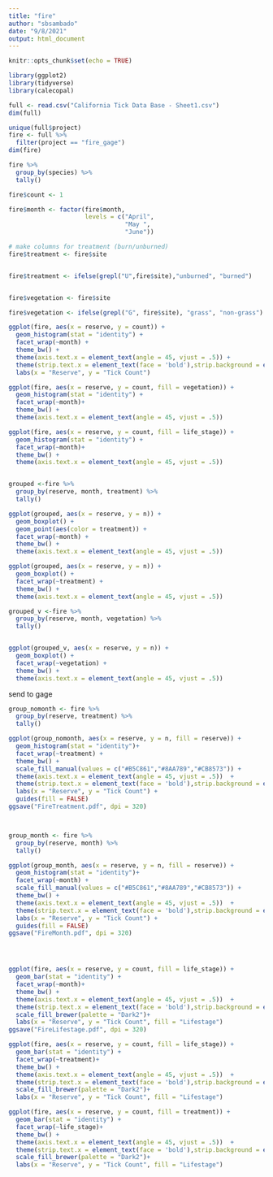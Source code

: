 ```yaml
---
title: "fire"
author: "sbsambado"
date: "9/8/2021"
output: html_document
---
```


```r
knitr::opts_chunk$set(echo = TRUE)

library(ggplot2)
library(tidyverse)
library(calecopal)
```

```r

full <- read.csv("California Tick Data Base - Sheet1.csv")
dim(full)

unique(full$project)
fire <- full %>%
  filter(project == "fire_gage")
dim(fire)

fire %>%
  group_by(species) %>%
  tally()

fire$count <- 1

fire$month <- factor(fire$month,
                     levels = c("April",
                                "May ",
                                "June"))

# make columns for treatment (burn/unburned)
fire$treatment <- fire$site


fire$treatment <- ifelse(grepl("U",fire$site),"unburned", "burned")


fire$vegetation <- fire$site

fire$vegetation <- ifelse(grepl("G", fire$site), "grass", "non-grass")


```


```r


ggplot(fire, aes(x = reserve, y = count)) +
  geom_histogram(stat = "identity") +
  facet_wrap(~month) +
  theme_bw() +
  theme(axis.text.x = element_text(angle = 45, vjust = .5)) +
  theme(strip.text.x = element_text(face = 'bold'),strip.background = element_rect(fill = 'gray95')) +
  labs(x = "Reserve", y = "Tick Count")

ggplot(fire, aes(x = reserve, y = count, fill = vegetation)) +
  geom_histogram(stat = "identity") +
  facet_wrap(~month)+
  theme_bw() +
  theme(axis.text.x = element_text(angle = 45, vjust = .5)) 

ggplot(fire, aes(x = reserve, y = count, fill = life_stage)) +
  geom_histogram(stat = "identity") +
  facet_wrap(~month)+
  theme_bw() +
  theme(axis.text.x = element_text(angle = 45, vjust = .5)) 


grouped <-fire %>%
  group_by(reserve, month, treatment) %>%
  tally()

ggplot(grouped, aes(x = reserve, y = n)) +
  geom_boxplot() +
  geom_point(aes(color = treatment)) +
  facet_wrap(~month) +
  theme_bw() +
  theme(axis.text.x = element_text(angle = 45, vjust = .5)) 

ggplot(grouped, aes(x = reserve, y = n)) +
  geom_boxplot() +
  facet_wrap(~treatment) +
  theme_bw() +
  theme(axis.text.x = element_text(angle = 45, vjust = .5)) 

grouped_v <-fire %>%
  group_by(reserve, month, vegetation) %>%
  tally()


ggplot(grouped_v, aes(x = reserve, y = n)) +
  geom_boxplot() +
  facet_wrap(~vegetation) +
  theme_bw() +
  theme(axis.text.x = element_text(angle = 45, vjust = .5)) 

```


send to gage
```r
group_nomonth <- fire %>%
  group_by(reserve, treatment) %>%
  tally()

ggplot(group_nomonth, aes(x = reserve, y = n, fill = reserve)) +
  geom_histogram(stat = "identity")+
  facet_wrap(~treatment) +
  theme_bw() +
  scale_fill_manual(values = c("#B5C861","#8AA789","#CB8573")) +
  theme(axis.text.x = element_text(angle = 45, vjust = .5))  +
  theme(strip.text.x = element_text(face = 'bold'),strip.background = element_rect(fill = 'gray95')) +
  labs(x = "Reserve", y = "Tick Count") +
  guides(fill = FALSE)
ggsave("FireTreatment.pdf", dpi = 320)



group_month <- fire %>%
  group_by(reserve, month) %>%
  tally()

ggplot(group_month, aes(x = reserve, y = n, fill = reserve)) +
  geom_histogram(stat = "identity")+
  facet_wrap(~month) +
  scale_fill_manual(values = c("#B5C861","#8AA789","#CB8573")) +
  theme_bw() +
  theme(axis.text.x = element_text(angle = 45, vjust = .5))  +
  theme(strip.text.x = element_text(face = 'bold'),strip.background = element_rect(fill = 'gray95')) +
  labs(x = "Reserve", y = "Tick Count") +
  guides(fill = FALSE)
ggsave("FireMonth.pdf", dpi = 320)




ggplot(fire, aes(x = reserve, y = count, fill = life_stage)) +
  geom_bar(stat = "identity") +
  facet_wrap(~month)+
  theme_bw() +
  theme(axis.text.x = element_text(angle = 45, vjust = .5))  +
  theme(strip.text.x = element_text(face = 'bold'),strip.background = element_rect(fill = 'gray95')) +
  scale_fill_brewer(palette = "Dark2")+
  labs(x = "Reserve", y = "Tick Count", fill = "Lifestage") 
ggsave("FireLifestage.pdf", dpi = 320)

```

```r

ggplot(fire, aes(x = reserve, y = count, fill = life_stage)) +
  geom_bar(stat = "identity") +
  facet_wrap(~treatment)+
  theme_bw() +
  theme(axis.text.x = element_text(angle = 45, vjust = .5))  +
  theme(strip.text.x = element_text(face = 'bold'),strip.background = element_rect(fill = 'gray95')) +
  scale_fill_brewer(palette = "Dark2")+
  labs(x = "Reserve", y = "Tick Count", fill = "Lifestage") 

ggplot(fire, aes(x = reserve, y = count, fill = treatment)) +
  geom_bar(stat = "identity") +
  facet_wrap(~life_stage)+
  theme_bw() +
  theme(axis.text.x = element_text(angle = 45, vjust = .5))  +
  theme(strip.text.x = element_text(face = 'bold'),strip.background = element_rect(fill = 'gray95')) +
  scale_fill_brewer(palette = "Dark2")+
  labs(x = "Reserve", y = "Tick Count", fill = "Lifestage") 

```

